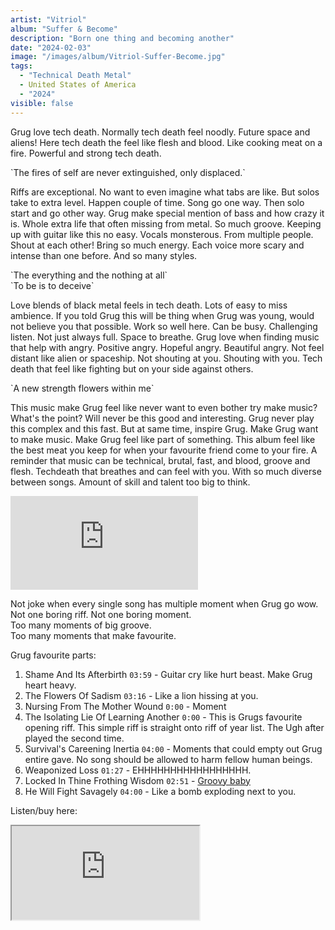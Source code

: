 ```yaml
---
artist: "Vitriol"
album: "Suffer & Become"
description: "Born one thing and becoming another"
date: "2024-02-03"
image: "/images/album/Vitriol-Suffer-Become.jpg"
tags:
  - "Technical Death Metal"
  - United States of America
  - "2024"
visible: false
---
```


Grug love tech death. Normally tech death feel noodly. Future space and aliens! Here tech death the feel like flesh and blood. Like cooking meat on a fire. Powerful and strong tech death.

<div className="text-center">
  `The fires of self are never extinguished, only displaced.`
</div>

Riffs are exceptional. No want to even imagine what tabs are like. But solos take to extra level. Happen couple of time. Song go one way. Then solo start and go other way. Grug make special mention of bass and how crazy it is. Whole extra life that often missing from metal. So much groove. Keeping up with guitar like this no easy. Vocals monsterous. From multiple people. Shout at each other! Bring so much energy. Each voice more scary and intense than one before. And so many styles.

<div className="text-center">
  `The everything and the nothing at all` <br />
  `To be is to deceive`
</div>

Love blends of black metal feels in tech death. Lots of easy to miss ambience. If you told Grug this will be thing when Grug was young, would not believe you that possible. Work so well here. Can be busy. Challenging listen. Not just always full. Space to breathe. Grug love when finding music that help with angry. Positive angry. Hopeful angry. Beautiful angry. Not feel distant like alien or spaceship. Not shouting at you. Shouting with you. Tech death that feel like fighting but on your side against others.

<div className="text-center">`A new strength flowers within me`</div>

This music make Grug feel like never want to even bother try make music? What's the
point? Will never be this good and interesting. Grug never play this complex and
this fast. But at same time, inspire Grug. Make Grug want to make music. Make Grug
feel like part of something. This album feel like the best meat you keep for when
your favourite friend come to your fire. A reminder that music can be technical,
brutal, fast, and blood, groove and flesh. Techdeath that breathes and can feel with
you. With so much diverse between songs. Amount of skill and talent too big to think.

<div class="embed-container">
  <iframe
    class="embed-video"
    src="https://www.youtube.com/embed/gXFetvmGQrE?si=D8UCPrAbGN3NO_PB"
    title="YouTube video player"
    frameborder="0"
    allow="accelerometer; autoplay; clipboard-write; encrypted-media; gyroscope; picture-in-picture; web-share"
    allowfullscreen></iframe>
</div>

Not joke when every single song has multiple moment when Grug go wow. <br />
Not one boring riff. Not one boring moment. <br />
Too many moments of big groove. <br />
Too many moments that make favourite. <br />

Grug favourite parts:

1. Shame And Its Afterbirth `03:59` - Guitar cry like hurt beast. Make Grug heart heavy.
2. The Flowers Of Sadism `03:16` - Like a lion hissing at you.
3. Nursing From The Mother Wound `0:00` - Moment
4. The Isolating Lie Of Learning Another `0:00` - This is Grugs favourite opening riff. This simple riff is straight onto riff of year list. The Ugh after played the second time.
5. Survival's Careening Inertia `04:00` - Moments that could empty out Grug entire gave. No song should be allowed to harm fellow human beings.
6. Weaponized Loss `01:27` - EHHHHHHHHHHHHHHHHH.
7. Locked In Thine Frothing Wisdom `02:51` - <a href="https://www.youtube.com/watch?v=0Eji8obIOjI" target="_blank">Groovy baby</a>
8. He Will Fight Savagely `04:00` - Like a bomb exploding next to you.

Listen/buy here:

<iframe
  style={{ border: "0", width: "350px", height: "800px" }}
  src="https://bandcamp.com/EmbeddedPlayer/album=239639166/size=large/bgcol=333333/linkcol=ffffff/transparent=true/"
  seamless>
  <a href="https://centurymedia.bandcamp.com/album/suffer-become">
    Suffer & Become by Vitriol
  </a>
</iframe>
